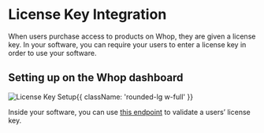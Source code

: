 

<HeroPattern />

<div className='lead'>

# License Key Integration

When users purchase access to products on Whop, they are given a license key. In your software, you can require your users to enter a license key in order to use your software.

## Setting up on the Whop dashboard

![License Key Setup](https://i.imgur.com/IE7apGF.png){{ className: 'rounded-lg w-full' }}

Inside your software, you can use [this endpoint](https://dev.whop.com/reference/validate_license) to validate a users’ license key.

</div>